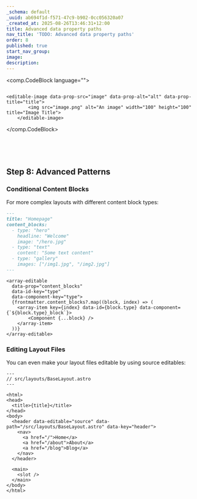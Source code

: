 ```yaml
---
_schema: default
_uuid: ab694f1d-f571-47c9-b902-0cc056320a07
_created_at: 2025-08-26T13:46:31+12:00
title: Advanced data property paths
nav_title: 'TODO: Advanced data property paths'
order: 8
published: true
start_nav_group:
image:
description:
---
```

<comp.CodeBlock language="">
``````````

<editable-image data-prop-src="image" data-prop-alt="alt" data-prop-title="title">
        <img src="image.png" alt="An image" width="100" height="100" title="Image Title">
    </editable-image>

``````````
</comp.CodeBlock>

&nbsp;

&nbsp;

## Step 8: Advanced Patterns

### Conditional Content Blocks

For more complex layouts with different content block types:

```markdown
---
title: "Homepage"
content_blocks:
  - type: "hero"
    headline: "Welcome"
    image: "/hero.jpg"
  - type: "text"
    content: "Some text content"
  - type: "gallery"
    images: ["/img1.jpg", "/img2.jpg"]
---
```

```astro
<array-editable
  data-prop="content_blocks"
  data-id-key="type"
  data-component-key="type">
  {frontmatter.content_blocks?.map((block, index) => (
    <array-item key={index} data-id={block.type} data-component={`${block.type}_block`}>
        <Component {...block} />
    </array-item>
  ))}
</array-editable>
```

### Editing Layout Files

You can even make your layout files editable by using source editables:

```astro
---
// src/layouts/BaseLayout.astro
---

<html>
<head>
  <title>{title}</title>
</head>
<body>
  <header data-editable="source" data-path="/src/layouts/BaseLayout.astro" data-key="header">
    <nav>
      <a href="/">Home</a>
      <a href="/about">About</a>
      <a href="/blog">Blog</a>
    </nav>
  </header>

  <main>
    <slot />
  </main>
</body>
</html>
```